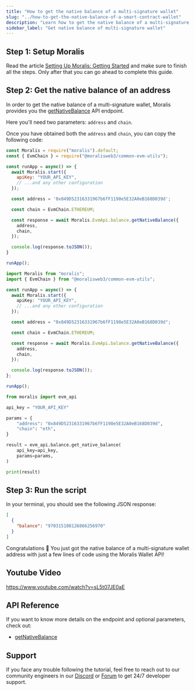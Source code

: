 ```yaml
---
title: "How to get the native balance of a multi-signature wallet"
slug: "../how-to-get-the-native-balance-of-a-smart-contract-wallet"
description: "Learn how to get the native balance of a multi-signature wallet using the Moralis Wallet API."
sidebar_label: "Get native balance of multi-signature wallet"
---
```





## Step 1: Setup Moralis

Read the article [Setting Up Moralis: Getting Started](/web3-data-api/evm/get-your-api-key) and make sure to finish all the steps. Only after that you can go ahead to complete this guide.

## Step 2: Get the native balance of an address

In order to get the native balance of a multi-signature wallet, Moralis provides you the [getNativeBalance](/web3-data-api/evm/reference/get-native-balance) API endpoint.

Here you'll need two parameters: `address` and `chain`.

Once you have obtained both the `address` and `chain`, you can copy the following code:


<Tabs groupId="programming-language">
  <TabItem value="javascript" label="index.js (JavaScript)" default>

```javascript index.js
const Moralis = require("moralis").default;
const { EvmChain } = require("@moralisweb3/common-evm-utils");

const runApp = async() => {
  await Moralis.start({
    apiKey: "YOUR_API_KEY",
    // ...and any other configuration
  });

  const address = '0x849D52316331967b6fF1198e5E32A0eB168D039d';

  const chain = EvmChain.ETHEREUM;

  const response = await Moralis.EvmApi.balance.getNativeBalance({
    address,
    chain,
  });

  console.log(response.toJSON());
}

runApp();
```

</TabItem>
<TabItem value="typescript" label="index.ts (TypeScript)">

```typescript index.ts
import Moralis from "moralis";
import { EvmChain } from "@moralisweb3/common-evm-utils";

const runApp = async() => {
  await Moralis.start({
    apiKey: "YOUR_API_KEY",
    // ...and any other configuration
  });

  const address = "0x849D52316331967b6fF1198e5E32A0eB168D039d";

  const chain = EvmChain.ETHEREUM;

  const response = await Moralis.EvmApi.balance.getNativeBalance({
    address,
    chain,
  });

  console.log(response.toJSON());
};

runApp();
```

</TabItem>
<TabItem value="python" label="index.py (Python)">

```python index.py
from moralis import evm_api

api_key = "YOUR_API_KEY"

params = {
    "address": "0x849D52316331967b6fF1198e5E32A0eB168D039d",
    "chain": "eth",
}

result = evm_api.balance.get_native_balance(
    api_key=api_key,
    params=params,
)

print(result)
```

</TabItem>
</Tabs>

## Step 3: Run the script


<RunTheScript />

In your terminal, you should see the following JSON response:

```json
[
  {
    "balance": "970315108126866256970"
  }
]
```

Congratulations 🥳 You just got the native balance of a multi-signature wallet address with just a few lines of code using the Moralis Wallet API!

## Youtube Video

https://www.youtube.com/watch?v=sL5t07JE0aE

## API Reference

If you want to know more details on the endpoint and optional parameters, check out:

<ul>
  <li><a href="/web3-data-api/evm/reference/get-native-balance">getNativeBalance</a></li>
</ul>

## Support

If you face any trouble following the tutorial, feel free to reach out to our community engineers in our [Discord](https://moralis.io/discord) or [Forum](https://forum.moralis.io) to get 24/7 developer support.
